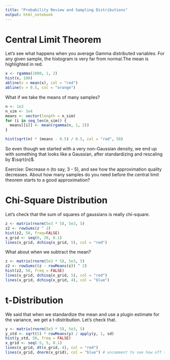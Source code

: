 ```yaml
---
title: "Probability Review and Sampling Distributions"
output: html_notebook
---
```


# Central Limit Theorem

Let's see what happens when you average Gamma distributed variables.  For any
given sample, the histogram is very far from normal.The mean is highlighted in
red.

```r
x <- rgamma(1000, 1, 2)
hist(x, 100)
abline(v = mean(x), col = "red")
abline(v = 0.5, col = "orange")
```


What if we take the means of many samples?

```r
n <- 1e3
n_sim <- 1e4
means <- vector(length = n_sim)
for (i in seq_len(n_sim)) {
  means[[i]] <- mean(rgamma(n, 1, 2))
}

hist(sqrt(n) * (means - 0.5) / 0.5, col = "red", 50)
```

So even though we started with a very non-Gaussian density, we end up with something that looks like a Gaussian, after standardizing and rescaling by $\sqrt{n}$.

Exercise: Decrease n (to say, 3 - 5), and see how the approximation quality
decreases. About how many samples do you need before the central limit theorem
starts to a good approximation?

# Chi-Square Distribution

Let's check that the sum of squares of gaussians is really chi-square.

```r
z <- matrix(rnorm(5e3 * 5), 5e3, 5)
z2 <- rowSums(z ^ 2)
hist(z2, 50, freq=FALSE)
x_grid <- seq(0, 20, 0.1)
lines(x_grid, dchisq(x_grid, 5), col = "red")
```
What about when we subtract the mean?

```r
z <- matrix(rnorm(5e3 * 5), 5e3, 5)
z2 <- rowSums((z - rowMeans(z)) ^ 2)
hist(z2, 50, freq = FALSE)
lines(x_grid, dchisq(x_grid, 5), col = "red")
lines(x_grid, dchisq(x_grid, 4), col = "blue")
```

# t-Distribution

We said that when we standardize the mean and use a plugin estimate for the variance, we get a t-distribution. Let's check that.

```r
y <- matrix(rnorm(5e3 * 5), 5e3, 5)
y_std <- sqrt(5) * rowMeans(y) / apply(y, 1, sd)
hist(y_std, 50, freq = FALSE)
x_grid <- seq(-5, 5, 0.1)
lines(x_grid, dt(x_grid, 4), col = "red")
lines(x_grid, dnorm(x_grid), col = "blue") # uncomment to see how off the normal is
```






